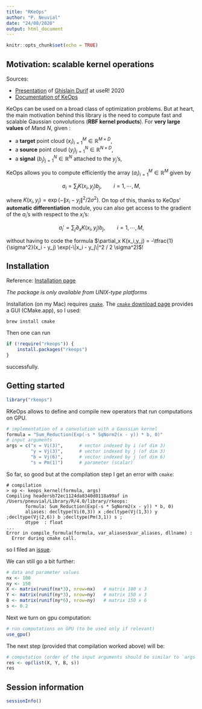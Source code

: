 ```yaml
---
title: "RKeOps"
author: "P. Neuvial"
date: "24/08/2020"
output: html_document
---
```


```r
knitr::opts_chunk$set(echo = TRUE)
```


## Motivation: scalable kernel operations

Sources: 

- [Presentation](https://gdurif.perso.math.cnrs.fr/files/material/slides_useR_2020_Durif_KeOps.pdf) of [Ghislain Durif](https://gdurif.perso.math.cnrs.fr/) at useR! 2020
- [Documentation of KeOps](https://www.kernel-operations.io/keops/introduction/why_using_keops.html)

KeOps can be used on a broad class of optimization problems. But at heart, the main motivation behind this library is the need to compute fast and scalable Gaussian convolutions (**RBF kernel products**). For **very large values** of $M$and $N$, given :

- a **target** point cloud $(x_i)_{i=1}^M \in  \mathbb R^{M \times D}$,
- a **source** point cloud $(y_j)_{j=1}^N \in  \mathbb R^{N \times D}$,
- a **signal** $(b_j)_{j=1}^N \in  \mathbb R^{N}$ attached to the $y_j$'s,

KeOps allows you to compute efficiently
the array $(a_i)_{i=1}^M \in  \mathbb R^{M}$ given by

$$ a_i =  \sum_j K(x_i,y_j) b_j,  \qquad i=1,\cdots,M,$$

where $K(x_i,y_j) = \exp(-\|x_i - y_j\|^2 / 2 \sigma^2)$.
On top of this, thanks to KeOps' **automatic differentiation** module,
you can also get access to the gradient of the $a_i$'s with respect to the $x_i$'s:

$$   a_i' =  \sum_j \partial_x K(x_i,y_j) b_j,  \qquad i=1,\cdots,M,$$

without having to code
the formula $\partial_x K(x_i,y_j) = -\tfrac{1}{\sigma^2}(x_i - y_j) \exp(-\|x_i - y_j\|^2 / 2 \sigma^2)$!




## Installation

Reference: [Installation page](https://www.kernel-operations.io/keops/R/using_rkeops.html)

*The package is only available from UNIX-type platforms*

Installation (on my Mac) requires [`cmake`](https://cmake.org/). The [`cmake` download page](https://cmake.org/download) provides a GUI (CMake.app), so I used:

```
brew install cmake
```

Then one can run

```r
if (!require("rkeops")) {
    install.packages("rkeops")
}
```

successfully. 



## Getting started

```r
library("rkeops")
```

RKeOps allows to define and compile new operators that run computations on GPU.

```r
# implementation of a convolution with a Gaussian kernel
formula = "Sum_Reduction(Exp(-s * SqNorm2(x - y)) * b, 0)"
# input arguments
args = c("x = Vi(3)",      # vector indexed by i (of dim 3)
         "y = Vj(3)",      # vector indexed by j (of dim 3)
         "b = Vj(6)",      # vector indexed by j (of dim 6)
         "s = Pm(1)")      # parameter (scalar)
```

So far, so good but at the compilation step I get an error with `cmake`:

```
# compilation
> op <- keops_kernel(formula, args)
Compiling headersb72ec1124da8340d0118a99af in /Users/pneuvial/Library/R/4.0/library/rkeops:
       formula: Sum_Reduction(Exp(-s * SqNorm2(x - y)) * b, 0)
       aliases: decltype(Vi(0,3)) x ;decltype(Vj(1,3)) y ;decltype(Vj(2,6)) b ;decltype(Pm(3,1)) s ;
       dtype  : float
...
Error in compile_formula(formula, var_aliases$var_aliases, dllname) : 
  Error during cmake call.
```

so I filed an [issue](https://github.com/getkeops/keops/issues/89).

We can still go a bit further:

```r
# data and parameter values
nx <- 100
ny <- 150
X <- matrix(runif(nx*3), nrow=nx)   # matrix 100 x 3
Y <- matrix(runif(ny*3), nrow=ny)   # matrix 150 x 3
B <- matrix(runif(ny*6), nrow=ny)   # matrix 150 x 6
s <- 0.2
```

Next we turn on gpu computation:

```r
# run computations on GPU (to be used only if relevant)
use_gpu()
```

The next step (provided that compilation worked above) will be:

```r
# computation (order of the input arguments should be similar to `args`)
res <- op(list(X, Y, B, s))
res

```


## Session information

```r
sessionInfo()
```

